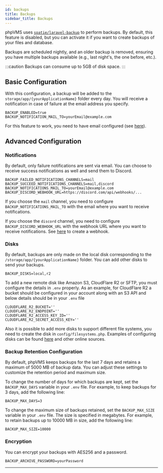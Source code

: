 ```yaml
---
id: backups
title: Backups
sidebar_title: Backups
---
```

phpVMS uses [`spatie/laravel-backup`](https://github.com/spatie/laravel-backup) to perform backups. By default, this feature is disabled, but you can activate it if you want to create backups of your files and database.

Backups are scheduled nightly, and an older backup is removed, ensuring you have multiple backups available (e.g., last night's, the one before, etc.).

:::caution
 Backups can consume up to 5GB of disk space.
:::

## Basic Configuration

With this configuration, a backup will be added to the `storage/app/{yourApplicationName}` folder every day. You will receive a notification in case of failure at the email address you specify.

```shell title=".env"
BACKUP_ENABLED=true
BACKUP_NOTIFICATION_MAIL_TO=yourEmail@example.com
```

For this feature to work, you need to have email configured (see [here](/config/email)).

## Advanced Configuration

### Notifications

By default, only failure notifications are sent via email. You can choose to receive success notifications as well and send them to Discord.

```shell title=".env"
BACKUP_FAILED_NOTIFICATIONS_CHANNELS=mail
BACKUP_SUCCEED_NOTIFICATIONS_CHANNELS=mail,discord
BACKUP_NOTIFICATIONS_MAIL_TO=yourEmail@example.com
BACKUP_DISCORD_WEBHOOK_URL=https://discord.com/api/webhooks/...
```

If you choose the `mail` channel, you need to configure `BACKUP_NOTIFICATIONS_MAIL_TO` with the email where you want to receive notifications.

If you choose the `discord` channel, you need to configure `BACKUP_DISCORD_WEBHOOK_URL` with the webhook URL where you want to receive notifications. See [here](/config/notifications#discord) to create a webhook.

### Disks

By default, backups are only made on the local disk corresponding to the `/storage/app/{yourApplicationName}` folder. You can add other disks to send your backups.

```shell title=".env"
BACKUP_DISKS=local,r2
```

To add a new remote disk like Amazon S3, CloudFlare R2 or SFTP, you must configure the details in `.env` properly. As an example, for CloudFlare R2 a bucket should be configured in your account along with an S3 API and below details should be in your `.env` file

```shell title=".env"
CLOUDFLARE_R2_BUCKET=''
CLOUDFLARE_R2_ENDPOINT=''
CLOUDFLARE_R2_ACCESS_KEY_ID=''
CLOUDFLARE_R2_SECRET_ACCESS_KEY=''
```

Also it is possible to add more disks to support different file systems, you need to create the disk in `config/filesystems.php`. Examples of configuring disks can be found [here](https://laravel.com/docs/10.x/filesystem#driver-prerequisites) and other online sources.

### Backup Retention Configuration

By default, phpVMS keeps backups for the last 7 days and retains a maximum of 5000 MB of backup data. You can adjust these settings to customize the retention period and maximum size.

To change the number of days for which backups are kept, set the `BACKUP_MAX_DAYS` variable in your `.env` file. For example, to keep backups for 3 days, add the following line:

```shell title=".env"
BACKUP_MAX_DAYS=3
```

To change the maximum size of backups retained, set the `BACKUP_MAX_SIZE` variable in your `.env` file. The size is specified in megabytes. For example, to retain backups up to 10000 MB in size, add the following line:

```shell title=".env"
BACKUP_MAX_SIZE=10000
```


### Encryption

You can encrypt your backups with AES256 and a password.

```shell title=".env"
BACKUP_ARCHIVE_PASSWORD=yourPassword
```

---
